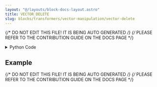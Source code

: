```yaml
---
layout: "@/layouts/block-docs-layout.astro"
title: VECTOR_DELETE
slug: blocks/transformers/vector-manipulation/vector-delete
---
```


{/* DO NOT EDIT THIS FILE! IT IS BEING AUTO GENERATED */}
{/* PLEASE REFER TO THE CONTRIBUTION GUIDE ON THE DOCS PAGE */}


<PythonDocsDisplay docstring={docstring} />

<details>
<summary>Python Code</summary>

```python
from numpy import any, array, delete, arange
from flojoy import flojoy, Vector, Array


@flojoy
def VECTOR_DELETE(default: Vector, indices: Array, length: int = 1) -> Vector:
    """The VECTOR_DELETE node returns a new Vector with elements deleted from requested indices

    Inputs
    ------
    v : Vector
        The input vector to delete from

    Parameters
    ----------
    indices: Array
        specified indices to delete value(s) at from the input vector

    length: int
        number of elements to delete from the input vector, default is 1 (this only applies when one index is specified for indices parameter)

    Returns
    -------
    Vector
        The new vector with element(s) deleted from the input vector
    """

    # unwrap the indices first
    indices = array(indices.unwrap(), dtype=int)

    assert len(default.v) > len(
        indices
    ), "The length of indices parameter must be less than the length of the Vector."
    assert any(indices >= 0), "The indices must be greater than zero."

    if len(indices) == 1:
        assert (indices[0] + (length - 1)) < len(
            default.v
        ), "The length of items to delete starting from index parameter must not exceed the length of the Vector."

    if len(indices) > 1:
        v = delete(default.v, indices, None)
    else:
        indices = arange(indices[0], length)
        v = delete(default.v, indices, None)
    return Vector(v=v)

```

[Find this Flojoy Block on GitHub](https://github.com/flojoy-ai/blocks/blob/main/blocks/TRANSFORMERS/VECTOR_MANIPULATION/VECTOR_DELETE/VECTOR_DELETE.py)

</details>

## Example


<GetHelpWidget />


<AppDisplay app={app} blockName="VECTOR_DELETE" client:visible />


<Example />

{/* DO NOT EDIT THIS FILE! IT IS BEING AUTO GENERATED */}
{/* PLEASE REFER TO THE CONTRIBUTION GUIDE ON THE DOCS PAGE */}
